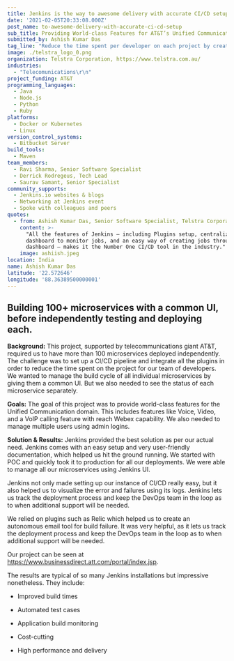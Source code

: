 ```yaml
---
title: Jenkins is the way to awesome delivery with accurate CI/CD setup
date: '2021-02-05T20:33:08.000Z'
post_name: to-awesome-delivery-with-accurate-ci-cd-setup
sub_title: Providing World-class Features for AT&T’s Unified Communication Domain
submitted_by: Ashish Kumar Das
tag_line: "Reduce the time spent per developer on each project by creating a modern CI/CD\_ pipeline for over 100 telecommunication microservices.\_"
image: ./telstra_logo_0.png
organization: Telstra Corporation, https://www.telstra.com.au/
industries:
  - "Telecomunications\r\n"
project_funding: AT&T
programming_languages:
  - Java
  - Node.js
  - Python
  - Ruby
platforms:
  - Docker or Kubernetes
  - Linux
version_control_systems:
  - Bitbucket Server
build_tools:
  - Maven
team_members:
  - Ravi Sharma, Senior Software Specialist
  - Derrick Rodregeus, Tech Lead
  - Saurav Samant, Senior Specialist
community_supports:
  - Jenkins.io websites & blogs
  - Networking at Jenkins event
  - Spoke with colleagues and peers
quotes:
  - from: Ashish Kumar Das, Senior Software Specialist, Telstra Corporation
    content: >-
      "All the features of Jenkins — including Plugins setup, centralize UI
      dashboard to monitor jobs, and an easy way of creating jobs through the
      dashboard — makes it the Number One CI/CD tool in the industry."
    image: ashiish.jpeg
location: India
name: Ashish Kumar Das
latitude: '22.572646'
longitude: '88.36389500000001'
---
```

## Building 100+ microservices with a common UI, before independently testing and deploying each.

**Background:** This project, supported by telecommunications giant AT&T, required us to have more than 100 microservices deployed independently. The challenge was to set up a CI/CD pipeline and integrate all the plugins in order to reduce the time spent on the project for our team of developers. We wanted to manage the build cycle of all individual microservices by giving them a common UI. But we also needed to see the status of each microservice separately.

**Goals:** The goal of this project was to provide world-class features for the Unified Communication domain. This includes features like Voice, Video, and a VoIP calling feature with reach Webex capability. We also needed to manage multiple users using admin logins.

<Testimonal idx="0" />

**Solution & Results:** Jenkins provided the best solution as per our actual need. Jenkins comes with an easy setup and very user-friendly documentation, which helped us hit the ground running. We started with POC and quickly took it to production for all our deployments. We were able to manage all our microservices using Jenkins UI.

Jenkins not only made setting up our instance of CI/CD really easy, but it also helped us to visualize the error and failures using its logs. Jenkins lets us track the deployment process and keep the DevOps team in the loop as to when additional support will be needed.

We relied on plugins such as Relic which helped us to create an autonomous email tool for build failure. It was very helpful, as it lets us track the deployment process and keep the DevOps team in the loop as to when additional support will be needed.

Our project can be seen at <a href="https://www.businessdirect.att.com/portal/index.jsp" class="bare">https://www.businessdirect.att.com/portal/index.jsp</a>.

The results are typical of so many Jenkins installations but impressive nonetheless. They include:

-   Improved build times

-   Automated test cases

-   Application build monitoring

-   Cost-cutting

-   High performance and delivery
